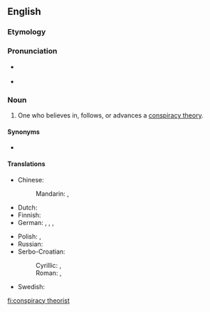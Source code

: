 ==English==

===Etymology===
{{compound|conspiracy|theorist|lang=en}}

===Pronunciation===
* {{a|Received Pronunciation}} {{IPA|/kənˈspɪɹəsi θɪəɹɪst/|lang=en}}
* {{a|General American}} {{IPA|/kənˈspɪɹəsi θiːəɹɪst/|/- θɪɹəst/|lang=en}}<!-- Yes, it has to be /θɪəɹɪst/, /θiːəɹɪst/ and /θɪɹəst/, not /ˈθɪəɹɪst/, /θiːəɹɪst/ and /ˈθɪɹəst/. This compound noun is stressed on its first element in both UK and US. -->

===Noun===
{{en-noun|head=[[conspiracy]] [[theorist]]}}

# One who believes in, follows, or advances a [[conspiracy theory]].

====Synonyms====
* {{l|en|conspiratard}} {{qualifier|slang|derogatory}}

====Translations====
{{trans-top|one who believes in a conspiracy theory}}
* Chinese:
*: Mandarin: {{t|cmn|陰謀論者|sc=Hani}}, {{t|cmn|阴谋论者|tr=yīnmóulùnzhě|sc=Hani}}
* Dutch: {{t|nl|complottheoreticus|m}}
* Finnish: {{t+|fi|salaliittoteoreetikko}}
* German: {{t+|de|Verschwörungstheoretiker|m}}, {{t+|de|Verschwörungstheoretikerin|f}}, {{t|de|Konspirationstheoretiker|m}}, {{t|de|Konspirationstheoretikerin|f}}
{{trans-mid}}
* Polish: {{t|pl|teoretyk spiskowy|m}}, {{t|pl|teoretyczka spiskowa|f}}
* Russian: {{t|ru|теоре́тик за́говора|m}}
* Serbo-Croatian:
*: Cyrillic: {{t|sh|теоретичар завјере|m}}, {{t|sh|теоретичарка завјере|f}}
*: Roman: {{t|sh|teoretičar zavjere|m}}, {{t|sh|teoretičarka zavjere|f}}
* Swedish: {{t|sv|konspirationsteoretiker|c}}
{{trans-bottom}}

[[fi:conspiracy theorist]]